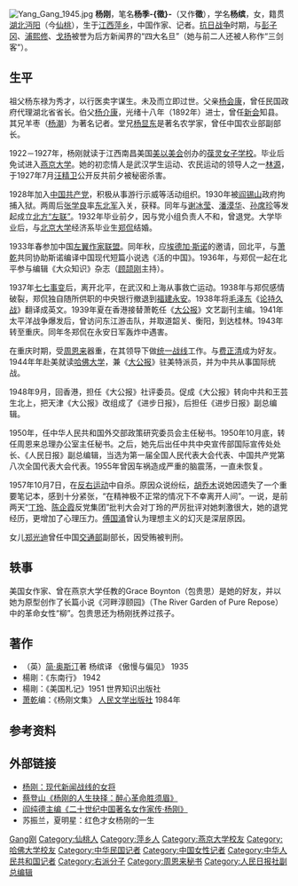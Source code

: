 {{otheruses|杨刚}}{{Unsourced|time=2021-09-11}}[[File:Yang_Gang_1945.jpg|right]] 
'''杨刚'''{{BD|1905年|1月30日|1957年|10月7日|Y}}，笔名'''杨季-{徵}-'''（又作'''徵'''），学名'''杨缤'''，女，籍贯[[湖北|湖北]][[沔阳|沔阳]]（今[[仙桃市|仙桃]]），生于[[江西|江西]][[萍乡|萍乡]]，中国作家、记者。[[中国抗日战争|抗日战争]]时期，与[[彭子冈|彭子冈]]、[[浦熙修|浦熙修]]、[[戈扬|戈扬]]被誉为后方新闻界的“四大名旦”（她与前二人还被人称作“三剑客”）。

== 生平 ==
祖父杨东禄为秀才，以行医卖字谋生。未及而立即过世。父亲[[杨会康|杨会康]]，曾任民国政府代理湖北省省长。伯父[[杨介康|杨介康]]，光绪十八年（1892年）进士，曾任[[新会|新会]]知县。其兄羊枣（[[杨潮|杨潮]]）为著名记者。堂兄[[杨显东|杨显东]]是著名农学家，曾任中国农业部副部长。

1922－1927年，杨刚就读于江西南昌美国[[美以美会|美以美会]]创办的[[葆灵女子学校|葆灵女子学校]]。毕业后免试进入[[燕京大学|燕京大学]]。她的初恋情人是武汉学生运动、农民运动的领导人之一[[林源|林源]]，于1927年7月[[汪精卫|汪精卫]]公开反共前夕被秘密杀害。

1928年加入[[中国共产党|中国共产党]]，积极从事游行示威等活动组织。1930年被[[阎锡山|阎锡山]]政府拘捕入狱。两周后[[张学良|张学良]]率[[东北军|东北军]]入关，获释。同年与[[谢冰莹|谢冰莹]]、[[潘漠华|潘漠华]]、[[孙席珍|孙席珍]]等发起成立[[北方“左联”|北方“左联”]]。1932年毕业前夕，因与党小组负责人不和，曾退党。大学毕业后，与[[北京大学|北京大学]]经济系毕业生[[郑侃|郑侃]]结婚。

1933年春参加中国[[左翼作家联盟|左翼作家联盟]]。同年秋，应[[埃德加·斯诺|埃德加·斯诺]]的邀请，回北平，与[[萧乾|萧乾]]共同协助斯诺编译中国现代短篇小说选《活的中国》。1936年，与郑侃一起在北平参与编辑《大众知识》杂志（[[顾颉刚|顾颉刚]]主持）。

1937年[[七七事变|七七事变]]后，离开北平，在武汉和上海从事救亡运动。1938年与郑侃感情破裂，郑侃独自随所供职的中央银行撤退到[[福建|福建]][[永安市|永安]]。1938年将[[毛泽东|毛泽东]]《[[论持久战|论持久战]]》翻译成英文。1939年夏在香港接替萧乾任《[[大公报|大公报]]》文艺副刊主编。1941年太平洋战争爆发后，曾访问东江游击队，并取道韶关、衡阳，到达桂林。1943年转至重庆。同年冬郑侃在永安日军轰炸中遇害。

在重庆时期，受[[周恩来|周恩来]]器重，在其领导下做[[统一战线|统一战线]]工作。与[[费正清|费正清]]成为好友。1944年年赴美就读[[哈佛大学|哈佛大学]]，兼《[[大公报|大公报]]》驻美特派员，并为中共从事国际统战。

1948年9月，回香港，担任《大公报》社评委员。促成《大公报》转向中共和王芸生北上，把天津《大公报》改组成了《进步日报》，后担任《进步日报》副总编辑。

1950年，任中华人民共和国外交部政策研究委员会主任秘书。1950年10月底，转任周恩来总理办公室主任秘书。之后，她先后出任中共中央宣传部国际宣传处处长、《人民日报》副总编辑，当选为第一届全国人民代表大会代表、中国共产党第八次全国代表大会代表。1955年曾因车祸造成严重的脑震荡，一直未恢复。

1957年10月7日，在[[反右运动|反右运动]]中自杀。原因众说纷纭，[[胡乔木|胡乔木]]说她因遗失了一个重要笔记本，感到十分紧张，“在精神极不正常的情况下不幸离开人间”。一说，是前两天“[[丁玲|丁玲]]、[[陈企霞|陈企霞]]反党集团”批判大会对丁玲的严厉批评对她刺激很大，她的退党经历，更增加了心理压力。[[傅国涌|傅国涌]]曾认为理想主义的幻灭是深层原因。

女儿[[郑光迪|郑光迪]]曾任中国[[中华人民共和国交通部|交通部]]副部长，因受贿被判刑。

== 轶事 ==
美国女作家、曾在燕京大学任教的Grace Boynton（包贵思）是她的好友，并以她为原型创作了长篇小说《河畔淳颐园》（The River Garden of Pure Repose）中的革命女性“柳”。包贵思还为杨刚抚养过孩子。

== 著作 ==
* （英）[[简·奥斯汀|简·奥斯汀]]著  杨缤译 《傲慢与偏见》 1935
* 楊剛：《东南行》  1942
* 楊剛：《美国札记》1951 世界知识出版社
* [[萧乾|萧乾]]编：《杨刚文集》 [[人民文学出版社|人民文学出版社]] 1984年

== 参考资料 ==
{{reflist}}

== 外部链接==
* [https://web.archive.org/web/20080612061150/http://media.people.com.cn/GB/22114/42328/114644/6792381.html  杨刚：现代新闻战线的女将]
* [http://news.sina.com.cn/c/2008-09-17/103716305030.shtml 蔡登山《杨刚的人生抉择：醉心革命胜须眉》] {{Wayback|url=http://news.sina.com.cn/c/2008-09-17/103716305030.shtml |date=20190608065620 }}
* [http://210.31.75.22/jysk/mrzj/20cn/012.htm 阎纯德主编《二十世纪中国著名女作家传·杨刚》]{{dead link|date=2018年3月 |bot=InternetArchiveBot |fix-attempted=yes }}
* 苏振兰，夏明星：红色才女杨刚的一生

{{中国近现代文学}}
{{中华全国民主妇女联合会第一届执行委员会}}

{{Authority control}}
{{DEFAULTSORT:Yang}}
[[Category:杨姓|Gang刚]]
[[Category:仙桃人|Category:仙桃人]]
[[Category:萍乡人|Category:萍乡人]]
[[Category:燕京大学校友|Category:燕京大学校友]]
[[Category:哈佛大学校友|Category:哈佛大学校友]]
[[Category:中华民国记者|Category:中华民国记者]]
[[Category:中国女性记者|Category:中国女性记者]]
[[Category:中华人民共和国记者|Category:中华人民共和国记者]]
[[Category:右派分子|Category:右派分子]]
[[Category:周恩来秘书|Category:周恩来秘书]]
[[Category:人民日报社副总编辑|Category:人民日报社副总编辑]]